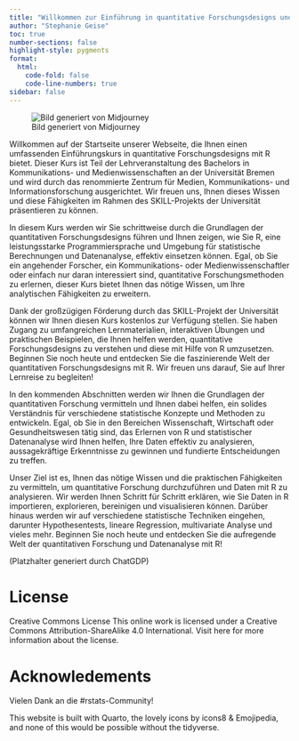 ```yaml
---
title: "Willkommen zur Einführung in quantitative Forschungsdesigns und Datenanalyse"
author: "Stephanie Geise"
toc: true
number-sections: false
highlight-style: pygments
format:
  html:
    code-fold: false
    code-line-numbers: true
sidebar: false
---
```



![Bild generiert von Midjourney](Bilder/zemkipatrick_comic_style_factor_analysis_statistics_trust_widef_e7631b78-22da-4267-8a0a-dc0b89c76dd5.png)


Willkommen auf der Startseite unserer Webseite, die Ihnen einen umfassenden Einführungskurs in quantitative Forschungsdesigns mit R bietet. Dieser Kurs ist Teil der Lehrveranstaltung des Bachelors in Kommunikations- und Medienwissenschaften an der Universität Bremen und wird durch das renommierte Zentrum für Medien, Kommunikations- und Informationsforschung ausgerichtet. Wir freuen uns, Ihnen dieses Wissen und diese Fähigkeiten im Rahmen des SKILL-Projekts der Universität präsentieren zu können.

In diesem Kurs werden wir Sie schrittweise durch die Grundlagen der quantitativen Forschungsdesigns führen und Ihnen zeigen, wie Sie R, eine leistungsstarke Programmiersprache und Umgebung für statistische Berechnungen und Datenanalyse, effektiv einsetzen können. Egal, ob Sie ein angehender Forscher, ein Kommunikations- oder Medienwissenschaftler oder einfach nur daran interessiert sind, quantitative Forschungsmethoden zu erlernen, dieser Kurs bietet Ihnen das nötige Wissen, um Ihre analytischen Fähigkeiten zu erweitern.

Dank der großzügigen Förderung durch das SKILL-Projekt der Universität können wir Ihnen diesen Kurs kostenlos zur Verfügung stellen. Sie haben Zugang zu umfangreichen Lernmaterialien, interaktiven Übungen und praktischen Beispielen, die Ihnen helfen werden, quantitative Forschungsdesigns zu verstehen und diese mit Hilfe von R umzusetzen. Beginnen Sie noch heute und entdecken Sie die faszinierende Welt der quantitativen Forschungsdesigns mit R. Wir freuen uns darauf, Sie auf Ihrer Lernreise zu begleiten!

In den kommenden Abschnitten werden wir Ihnen die Grundlagen der quantitativen Forschung vermitteln und Ihnen dabei helfen, ein solides Verständnis für verschiedene statistische Konzepte und Methoden zu entwickeln. Egal, ob Sie in den Bereichen Wissenschaft, Wirtschaft oder Gesundheitswesen tätig sind, das Erlernen von R und statistischer Datenanalyse wird Ihnen helfen, Ihre Daten effektiv zu analysieren, aussagekräftige Erkenntnisse zu gewinnen und fundierte Entscheidungen zu treffen.

Unser Ziel ist es, Ihnen das nötige Wissen und die praktischen Fähigkeiten zu vermitteln, um quantitative Forschung durchzuführen und Daten mit R zu analysieren. Wir werden Ihnen Schritt für Schritt erklären, wie Sie Daten in R importieren, explorieren, bereinigen und visualisieren können. Darüber hinaus werden wir auf verschiedene statistische Techniken eingehen, darunter Hypothesentests, lineare Regression, multivariate Analyse und vieles mehr. Beginnen Sie noch heute und entdecken Sie die aufregende Welt der quantitativen Forschung und Datenanalyse mit R!

(Platzhalter generiert durch ChatGDP)

# License

Creative Commons License This online work is licensed under a Creative Commons Attribution-ShareAlike 4.0 International. Visit here for more information about the license.

# Acknowledements

Vielen Dank an die #rstats-Community!

This website is built with Quarto, the lovely icons by icons8 & Emojipedia, and none of this would be possible without the tidyverse.
